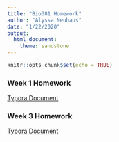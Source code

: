 ```yaml
---
title: "Bio381 Homework"
author: "Alyssa Neuhaus"
date: "1/22/2020"
output: 
  html_document: 
    theme: sandstone
---
```


```r
knitr::opts_chunk$set(echo = TRUE)
```
### Week 1 Homework
[Typora Document](Homework01.html)

### Week 3 Homework
[Typora Document](Homework03.html) 

